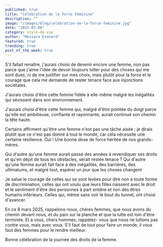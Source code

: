 ```yaml
---
published: true
title: "Célébration de la force Féminine"
description: ""
image: "/images/blog/celebration-de-la-force-feminine.jpg"
date: "2025-03-08"
category: style-de-vie
author: "Messara Ezenard"
featured: true
trending: true
post_of_the_week: true
---
```



S'il fallait renaître, j'aurais choisi de devenir encore une femme, non pas parce que j'aime l'idée de devoir toujours lutter pour des choses qui me sont dues, ni de me justifier sur mes choix, mais plutôt pour la force et le courage que cela me demande de rester tenace face aux injonctions sociétales.

J'aurais choisi d'être cette femme fidèle à elle-même malgré les inégalités qui sévissent dans son environnement.

J'aurais choisi d'être cette femme qui, malgré d'être pointée du doigt parce qu'elle est ambitieuse, confiante et rayonnante, aurait continué son chemin la tête haute.

Certains affirment qu'être une femme n'est pas une tâche aisée ; je dirais plutôt que ce
n'est pas donné à tout le monde, car cela nécessite une certaine résilience. Oui ! Une bonne dose de force héritée de nos grands- mères.

Qui d'autre qu'une femme aurait passé des années à revendiquer ses droits et qu'en dépit de tous les obstacles, serait restée tenace ? Qui d'autre qu'une femme aurait fait face à des inégalités, des barrières, des ultimatums, et malgré tout, espérer un jour que les choses changent

Je salue le courage de celles qui se sont levées pour dire non à toute forme de discrimination, celles qui ont voulu que leurs filles naissent avec le droit et le sentiment d'être des personnes à part entière et non des êtres humains inférieurs. Celles qui, même sans voir le bout du tunnel, ont choisi d'avancer.

En ce 8 mars 2025, rappelons-nous, chères femmes, que nous avons du chemin devant nous, et du pain sur la planche et que la lutte est loin d'être terminée. Et à vous, chers hommes, rappelez- vous que nous ne luttons pas contre vous, mais avec vous. S'il faut de tout pour faire un monde, il vous faut des femmes pour le rendre meilleur.

Bonne célébration de la journée des droits de la femme.